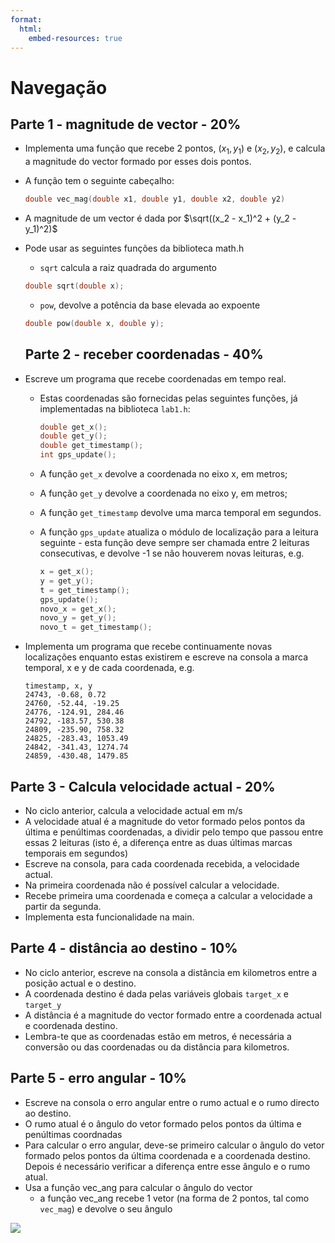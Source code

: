 ```yaml
---
format:
  html:
    embed-resources: true
---
```


# Navegação

## Parte 1 - magnitude de vector - 20%

- Implementa uma função que recebe 2 pontos, $(x_1, y_1$) e $(x_2, y_2)$, e calcula a magnitude do vector formado por esses dois pontos.
- A função tem o seguinte cabeçalho:
  ```c
  double vec_mag(double x1, double y1, double x2, double y2)
  ```
- A magnitude de um vector é dada por
  $\sqrt((x_2 - x_1)^2 + (y_2 - y_1)^2)$
- Pode usar as seguintes funções da biblioteca math.h
  - `sqrt` calcula a raiz quadrada do argumento
  ```c
  double sqrt(double x);
  ```
  - `pow`, devolve a potência da base elevada ao expoente
  ```c
  double pow(double x, double y);
  ```
## Parte 2 - receber coordenadas - 40%

- Escreve um programa que recebe coordenadas em tempo real.
  - Estas coordenadas são fornecidas pelas seguintes funções, já implementadas na biblioteca `lab1.h`:
    ```c
    double get_x();
    double get_y();
    double get_timestamp();
    int gps_update();
    ```
  - A função `get_x` devolve a coordenada no eixo x, em metros;
  - A função `get_y` devolve a coordenada no eixo y, em metros;
  - A função `get_timestamp` devolve uma marca temporal em segundos.
  - A função `gps_update` atualiza o módulo de localização para a leitura seguinte - esta função deve sempre ser chamada entre 2 leituras consecutivas, e devolve -1 se não houverem novas leituras, e.g.
    ```c
    x = get_x();
    y = get_y();
    t = get_timestamp();
    gps_update();
    novo_x = get_x();
    novo_y = get_y();
    novo_t = get_timestamp();
    ```
- Implementa um programa que recebe continuamente novas localizações enquanto estas existirem e escreve na consola a marca temporal, x e y de cada coordenada, e.g.
  ```text
  timestamp, x, y
  24743, -0.68, 0.72
  24760, -52.44, -19.25
  24776, -124.91, 284.46
  24792, -183.57, 530.38
  24809, -235.90, 758.32
  24825, -283.43, 1053.49
  24842, -341.43, 1274.74
  24859, -430.48, 1479.85
  ```


## Parte 3 - Calcula velocidade actual - 20%

- No ciclo anterior, calcula a velocidade actual em m/s
- A velocidade atual é a magnitude do vetor formado pelos pontos da última e penúltimas coordenadas, a dividir pelo tempo que passou entre essas 2 leituras (isto é, a diferença entre as duas últimas marcas temporais em segundos)
- Escreve na consola, para cada coordenada recebida, a velocidade actual.
- Na primeira coordenada não é possível calcular a velocidade.
- Recebe primeira uma coordenada e começa a calcular a velocidade a partir da segunda.
- Implementa esta funcionalidade na main.

## Parte 4 - distância ao destino - 10%

- No ciclo anterior, escreve na consola a distância em kilometros entre a posição actual e o destino.
- A coordenada destino é dada pelas variáveis globais `target_x` e `target_y`
- A distância é a magnitude do vector formado entre a coordenada actual e coordenada destino.
- Lembra-te que as coordenadas estão em metros, é necessária a conversão ou das coordenadas ou da distância para kilometros.


## Parte 5 - erro angular - 10%

- Escreve na consola o erro angular entre o rumo actual e o rumo directo ao destino.
- O rumo atual é o ângulo do vetor formado pelos pontos da última e penúltimas coordnadas
- Para calcular o erro angular, deve-se primeiro calcular o ângulo do vetor formado pelos pontos da última coordenada  e a coordenada destino. Depois é necessário verificar a diferença entre esse ângulo e o rumo atual.
- Usa a função vec_ang para calcular o ângulo do vector
  - a função vec_ang recebe 1 vetor (na forma de 2 pontos, tal como `vec_mag`) e devolve o seu ângulo




![](https://www.geogebra.org/resource/rSMUM8Yp/LMwMKUvVjtGRlOxP/material-rSMUM8Yp.png)